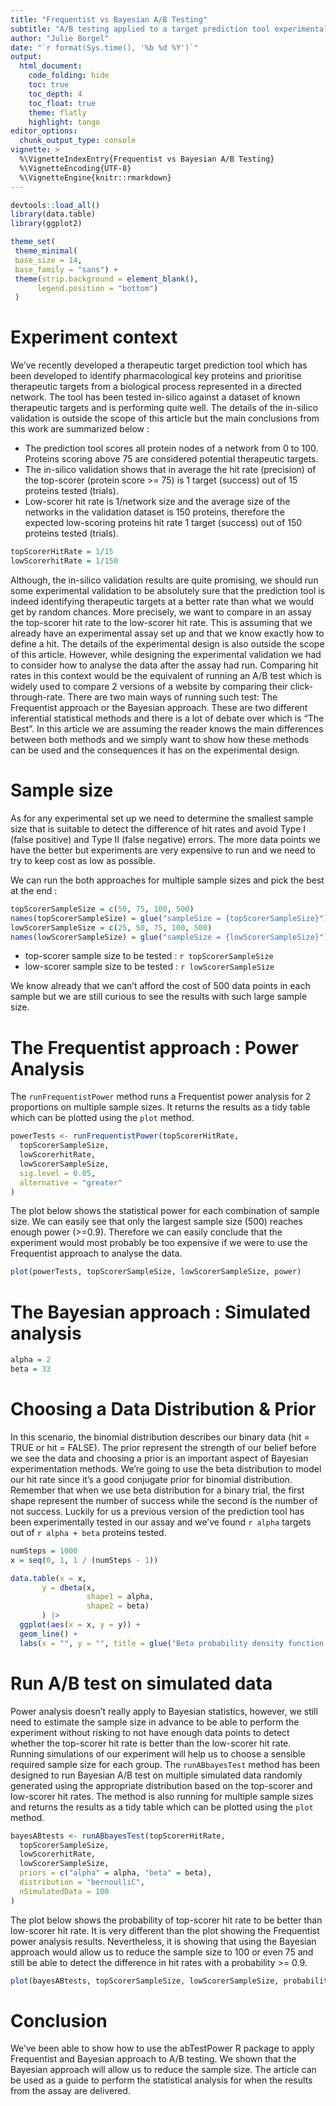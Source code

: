 ```yaml
---
title: "Frequentist vs Bayesian A/B Testing"
subtitle: "A/B testing applied to a target prediction tool experimental validation"
author: "Julie Borgel"
date: "`r format(Sys.time(), '%b %d %Y')`"
output:
  html_document:
    code_folding: hide
    toc: true
    toc_depth: 4
    toc_float: true
    theme: flatly
    highlight: tango
editor_options:
  chunk_output_type: console
vignette: >
  %\VignetteIndexEntry{Frequentist vs Bayesian A/B Testing}
  %\VignetteEncoding{UTF-8}
  %\VignetteEngine{knitr::rmarkdown}
---
```


```r
devtools::load_all()
library(data.table)
library(ggplot2)

theme_set(
 theme_minimal(
 base_size = 14,
 base_family = "sans") +
 theme(strip.background = element_blank(),
      legend.position = "bottom")
 )
```

# Experiment context

We've recently developed a therapeutic target prediction tool which has been developed to identify pharmacological key proteins and prioritise therapeutic targets from a biological process represented in a directed network. The tool has been tested in-silico against a dataset of known therapeutic targets and is performing quite well. The details of the in-silico validation is outside the scope of this article but the main conclusions from this work are summarized below :

* The prediction tool scores all protein nodes of a network from 0 to 100. Proteins scoring above 75 are considered potential therapeutic targets.
* The in-silico validation shows that in average the hit rate (precision) of the top-scorer (protein score >= 75) is 1 target (success) out of 15 proteins tested (trials). 
* Low-scorer hit rate is 1/network size and the average size of the networks in the validation dataset is 150 proteins, therefore the expected low-scoring proteins hit rate 1 target (success) out of 150 proteins tested (trials).

```r
topScorerHitRate = 1/15
lowScorerhitRate = 1/150
```

Although, the in-silico validation results are quite promising, we should run some experimental validation to be absolutely sure that the prediction tool is indeed identifying therapeutic targets at a better rate than what we would get by random chances. More precisely, we want to compare in an assay the top-scorer hit rate to the low-scorer hit rate. This is assuming that we already have an experimental assay set up and that we know exactly how to define a hit. The details of the experimental design is also outside the scope of this article. However, while designing the experimental validation we had to consider how to analyse the data after the assay had run. Comparing hit rates in this context would be the equivalent of running an A/B test which is widely used to compare 2 versions of a website by comparing their click-through-rate. There are two main ways of running such test: The Frequentist approach or the Bayesian approach. These are two different inferential statistical methods and there is a lot of debate over which is "The Best". In this article we are assuming the reader knows the main differences between both methods and we simply want to show how these methods can be used and the consequences it has on the experimental design.

# Sample size

As for any experimental set up we need to determine the smallest sample size that is suitable to detect the difference of hit rates and avoid Type I (false positive) and Type II (false negative) errors. The more data points we have the better but experiments are very expensive to run and we need to try to keep cost as low as possible.

We can run the both approaches for multiple sample sizes and pick the best at the end :

```r
topScorerSampleSize = c(50, 75, 100, 500)
names(topScorerSampleSize) = glue("sampleSize = {topScorerSampleSize}")
lowScorerSampleSize = c(25, 50, 75, 100, 500)
names(lowScorerSampleSize) = glue("sampleSize = {lowScorerSampleSize}")
```

 * top-scorer sample size to be tested : `r topScorerSampleSize`
 * low-scorer sample size to be tested : `r lowScorerSampleSize`

We know already that we can't afford the cost of 500 data points in each sample but we are still curious to see the results with such large sample size.

# The Frequentist approach : Power Analysis

The `runFrequentistPower` method runs a Frequentist power analysis for 2 proportions on multiple sample sizes. It returns the results as a tidy table which can be plotted using the `plot` method.

```r
powerTests <- runFrequentistPower(topScorerHitRate,
  topScorerSampleSize,
  lowScorerhitRate,
  lowScorerSampleSize,
  sig.level = 0.05,
  alternative = "greater"
)

```

The plot below shows the statistical power for each combination of sample size. We can easily see that only the largest sample size (500) reaches enough power (>=0.9). Therefore we can easily conclude that the experiment would most probably be too expensive if we were to use the Frequentist approach to analyse the data.

```r
plot(powerTests, topScorerSampleSize, lowScorerSampleSize, power)
```

# The Bayesian approach : Simulated analysis

```r
alpha = 2
beta = 33
```

# Choosing a Data Distribution & Prior

In this scenario, the binomial distribution describes our binary data (hit = TRUE or hit = FALSE). The prior represent the strength of our belief before we see the data and choosing a prior is an important aspect of Bayesian experimentation methods. We’re going to use the beta distribution to model our hit rate since it's a good conjugate prior for binomial distribution. Remember that when we use beta distribution for a binary trial, the first shape represent the number of success while the second is the number of not success. Luckily for us a previous version of the prediction tool has been experimentally tested in our assay and we've found `r alpha` targets out of `r alpha + beta` proteins tested.

```r

numSteps = 1000
x = seq(0, 1, 1 / (numSteps - 1))

data.table(x = x,
       y = dbeta(x,
                 shape1 = alpha,
                 shape2 = beta)
       ) |>
  ggplot(aes(x = x, y = y)) +
  geom_line() +
  labs(x = "", y = "", title = glue("Beta probability density function for parameters : alpha = {alpha}, beta = {beta}"))

```

# Run A/B test on simulated data

Power analysis doesn't really apply to Bayesian statistics, however, we still need to estimate the sample size in advance to be able to perform the experiment without risking to not have enough data points to detect whether the top-scorer hit rate is better than the low-scorer hit rate. Running simulations of our experiment will help us to choose a sensible required sample size for each group. The `runABbayesTest` method has been designed to run Bayesian A/B test on multiple simulated data randomly generated using the appropriate distribution based on the top-scorer and low-scorer hit rates. The method is also running for multiple sample sizes and returns the results as a tidy table which can be plotted using the `plot` method.

```r
bayesABtests <- runABbayesTest(topScorerHitRate,
  topScorerSampleSize,
  lowScorerhitRate,
  lowScorerSampleSize,
  priors = c("alpha" = alpha, "beta" = beta),
  distribution = "bernoulliC",
  nSimulatedData = 100
)
```

The plot below shows the probability of top-scorer hit rate to be better than low-scorer hit rate. It is very different than the plot showing the Frequentist power analysis results. Nevertheless, it is showing that using the Bayesian approach would allow us to reduce the sample size to 100 or even 75 and still be able to detect the difference in hit rates with a probability >= 0.9.

```r
plot(bayesABtests, topScorerSampleSize, lowScorerSampleSize, probability)
```

# Conclusion

We've been able to show how to use the abTestPower R package to apply Frequentist and Bayesian approach to A/B testing. We shown that the Bayesian approach will allow us to reduce the sample size. The article can be used as a guide to perform the statistical analysis for when the results from the assay are delivered.
